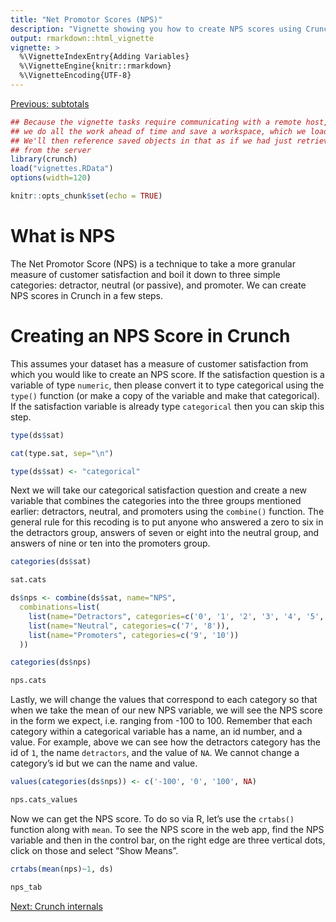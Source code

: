 ```yaml
---
title: "Net Promotor Scores (NPS)"
description: "Vignette showing you how to create NPS scores using Crunch's ability to calculate the mean"
output: rmarkdown::html_vignette
vignette: >
  %\VignetteIndexEntry{Adding Variables}
  %\VignetteEngine{knitr::rmarkdown}
  %\VignetteEncoding{UTF-8}
---
```


[Previous: subtotals](subtotals.html)

```r
## Because the vignette tasks require communicating with a remote host,
## we do all the work ahead of time and save a workspace, which we load here.
## We'll then reference saved objects in that as if we had just retrieved them
## from the server
library(crunch)
load("vignettes.RData")
options(width=120)
```

```r
knitr::opts_chunk$set(echo = TRUE)
```
# What is NPS
The Net Promotor Score (NPS) is a technique to take a more granular measure of customer satisfaction and boil it down to three simple categories: detractor, neutral (or passive), and promoter. We can create NPS scores in Crunch in a few steps.

# Creating an NPS Score in Crunch
This assumes your dataset has a measure of customer satisfaction from which you would like to create an NPS score. If the satisfaction question is a variable of type `numeric`, then please convert it to type categorical using the `type()` function (or make a copy of the variable and make that categorical). If the satisfaction variable is already type `categorical` then you can skip this step.

```r
type(ds$sat)
```
```r
cat(type.sat, sep="\n")
```
```r
type(ds$sat) <- "categorical"
```

Next we will take our categorical satisfaction question and create a new variable that combines the categories into the three groups mentioned earlier: detractors, neutral, and promoters using the `combine()` function. The general rule for this recoding is to put anyone who answered a zero to six in the detractors group, answers of seven or eight into the neutral group, and answers of nine or ten into the promoters group. 

```r
categories(ds$sat)
```
```r
sat.cats
```
```r
ds$nps <- combine(ds$sat, name="NPS", 
  combinations=list(
    list(name="Detractors", categories=c('0', '1', '2', '3', '4', '5', '6')),
    list(name="Neutral", categories=c('7', '8')),
    list(name="Promoters", categories=c('9', '10'))
  ))
```
```r
categories(ds$nps)
```
```r
nps.cats
```

Lastly, we will change the values that correspond to each category so that when we take the mean of our new NPS variable, we will see the NPS score in the form we expect, i.e. ranging from -100 to 100. Remember that each category within a categorical variable has a name, an id number, and a value. For example, above we can see how the detractors category has the id of `1`, the name `detractors`, and the value of `NA`. We cannot change a category's id but we can the name and value. 
```r
values(categories(ds$nps)) <- c('-100', '0', '100', NA)
```
```r
nps.cats_values
```

Now we can get the NPS score. To do so via R, let's use the `crtabs()` function along with `mean`. To see the NPS score in the web app, find the NPS variable and then in the control bar, on the right edge are three vertical dots, click on those and select "Show Means". 
```r
crtabs(mean(nps)~1, ds)
```
```r
nps_tab
```

[Next: Crunch internals](crunch-internals.html)

